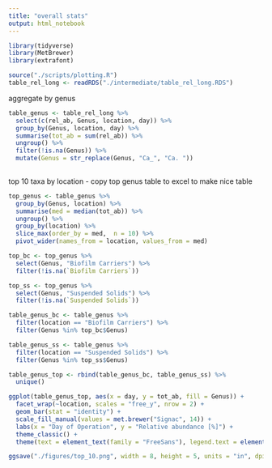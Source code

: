 ```yaml
---
title: "overall stats"
output: html_notebook
---
```


```r

library(tidyverse)
library(MetBrewer)
library(extrafont)

source("./scripts/plotting.R")
table_rel_long <- readRDS("./intermediate/table_rel_long.RDS")
```

aggregate by genus
```r
table_genus <- table_rel_long %>%
  select(c(rel_ab, Genus, location, day)) %>%
  group_by(Genus, location, day) %>%
  summarise(tot_ab = sum(rel_ab)) %>%
  ungroup() %>%
  filter(!is.na(Genus)) %>%
  mutate(Genus = str_replace(Genus, "Ca_", "Ca. "))
  
```

top 10 taxa by location
- copy top genus table to excel to make nice table
```r

top_genus <- table_genus %>%
  group_by(Genus, location) %>%
  summarise(med = median(tot_ab)) %>%
  ungroup() %>%
  group_by(location) %>%
  slice_max(order_by = med,  n = 10) %>%
  pivot_wider(names_from = location, values_from = med) 

top_bc <- top_genus %>%
  select(Genus, "Biofilm Carriers") %>%
  filter(!is.na(`Biofilm Carriers`))

top_ss <- top_genus %>%
  select(Genus, "Suspended Solids") %>%
  filter(!is.na(`Suspended Solids`))

table_genus_bc <- table_genus %>%
  filter(location == "Biofilm Carriers") %>%
  filter(Genus %in% top_bc$Genus)

table_genus_ss <- table_genus %>%
  filter(location == "Suspended Solids") %>%
  filter(Genus %in% top_ss$Genus)

table_genus_top <- rbind(table_genus_bc, table_genus_ss) %>%
  unique()

ggplot(table_genus_top, aes(x = day, y = tot_ab, fill = Genus)) +
  facet_wrap(~location, scales = "free_y", nrow = 2) + 
  geom_bar(stat = "identity") +
  scale_fill_manual(values = met.brewer("Signac", 14)) + 
  labs(x = "Day of Operation", y = "Relative abundance [%]") + 
  theme_classic() +
  theme(text = element_text(family = "FreeSans"), legend.text = element_text(face = "italic"))

ggsave("./figures/top_10.png", width = 8, height = 5, units = "in", dpi = 320)
  

```

